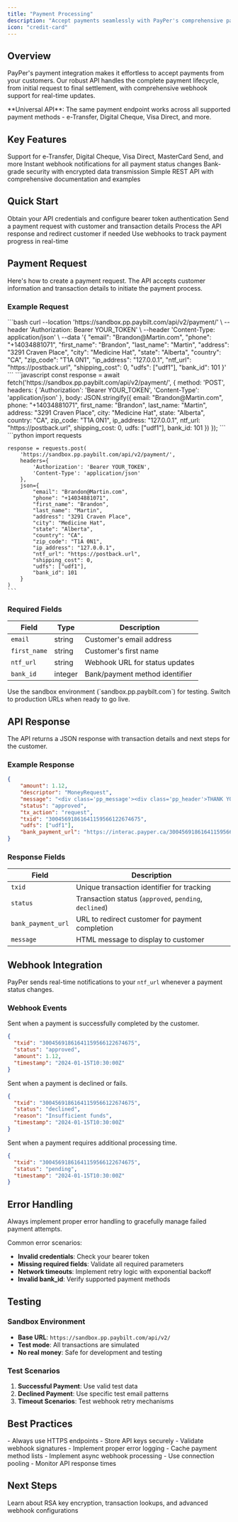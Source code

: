 ```yaml
---
title: "Payment Processing"
description: "Accept payments seamlessly with PayPer's comprehensive payment API"
icon: "credit-card"
---
```


## Overview

PayPer's payment integration makes it effortless to accept payments from your customers. Our robust API handles the complete payment lifecycle, from initial request to final settlement, with comprehensive webhook support for real-time updates.

<Note>
**Universal API**: The same payment endpoint works across all supported payment methods - e-Transfer, Digital Cheque, Visa Direct, and more.
</Note>

## Key Features

<CardGroup cols={2}>
  <Card title="Multiple Payment Methods" icon="payment">
    Support for e-Transfer, Digital Cheque, Visa Direct, MasterCard Send, and more
  </Card>
  <Card title="Real-time Updates" icon="bell">
    Instant webhook notifications for all payment status changes
  </Card>
  <Card title="Secure Processing" icon="shield-check">
    Bank-grade security with encrypted data transmission
  </Card>
  <Card title="Easy Integration" icon="code">
    Simple REST API with comprehensive documentation and examples
  </Card>
</CardGroup>

## Quick Start

<Steps>
  <Step title="Set Up Authentication">
    Obtain your API credentials and configure bearer token authentication
  </Step>
  <Step title="Create Payment Request">
    Send a payment request with customer and transaction details
  </Step>
  <Step title="Handle Response">
    Process the API response and redirect customer if needed
  </Step>
  <Step title="Monitor Status">
    Use webhooks to track payment progress in real-time
  </Step>
</Steps>

## Payment Request

Here's how to create a payment request. The API accepts customer information and transaction details to initiate the payment process.

### Example Request

<Tabs>
  <Tab title="cURL">
    ```bash
    curl --location 'https://sandbox.pp.paybilt.com/api/v2/payment/' \
    --header 'Authorization: Bearer YOUR_TOKEN' \
    --header 'Content-Type: application/json' \
    --data '{
        "email": "Brandon@Martin.com",
        "phone": "+14034881071",
        "first_name": "Brandon",
        "last_name": "Martin",
        "address": "3291 Craven Place",
        "city": "Medicine Hat",
        "state": "Alberta",
        "country": "CA",
        "zip_code": "T1A 0N1",
        "ip_address": "127.0.0.1",
        "ntf_url": "https://postback.url",
        "shipping_cost": 0,
        "udfs": ["udf1"],
        "bank_id": 101
    }'
    ```
  </Tab>
  <Tab title="Node.js">
    ```javascript
    const response = await fetch('https://sandbox.pp.paybilt.com/api/v2/payment/', {
      method: 'POST',
      headers: {
        'Authorization': 'Bearer YOUR_TOKEN',
        'Content-Type': 'application/json'
      },
      body: JSON.stringify({
        email: "Brandon@Martin.com",
        phone: "+14034881071",
        first_name: "Brandon",
        last_name: "Martin",
        address: "3291 Craven Place",
        city: "Medicine Hat",
        state: "Alberta",
        country: "CA",
        zip_code: "T1A 0N1",
        ip_address: "127.0.0.1",
        ntf_url: "https://postback.url",
        shipping_cost: 0,
        udfs: ["udf1"],
        bank_id: 101
      })
    });
    ```
  </Tab>
  <Tab title="Python">
    ```python
    import requests

    response = requests.post(
        'https://sandbox.pp.paybilt.com/api/v2/payment/',
        headers={
            'Authorization': 'Bearer YOUR_TOKEN',
            'Content-Type': 'application/json'
        },
        json={
            "email": "Brandon@Martin.com",
            "phone": "+14034881071",
            "first_name": "Brandon",
            "last_name": "Martin",
            "address": "3291 Craven Place",
            "city": "Medicine Hat",
            "state": "Alberta",
            "country": "CA",
            "zip_code": "T1A 0N1",
            "ip_address": "127.0.0.1",
            "ntf_url": "https://postback.url",
            "shipping_cost": 0,
            "udfs": ["udf1"],
            "bank_id": 101
        }
    )
    ```
  </Tab>
</Tabs>

### Required Fields

| Field | Type | Description |
|-------|------|-------------|
| `email` | string | Customer's email address |
| `first_name` | string | Customer's first name |
| `ntf_url` | string | Webhook URL for status updates |
| `bank_id` | integer | Bank/payment method identifier |

<Tip>
Use the sandbox environment (`sandbox.pp.paybilt.com`) for testing. Switch to production URLs when ready to go live.
</Tip>

## API Response

The API returns a JSON response with transaction details and next steps for the customer.

### Example Response

```json
{
    "amount": 1.12,  
    "descriptor": "MoneyRequest",
    "message": "<div class='pp_message'><div class='pp_header'>THANK YOU.</div><div class='pp_message_text'>You will receive an email requesting a transfer of $1.00 CAD.</div><div class='pp_message_text'>Please check your email address (including your spam/junk) for instructions to complete your payment.</div></div>",
    "status": "approved",
    "tx_action": "request",
    "txid": "30045691861641159566122674675",
    "udfs": ["udf1"],
    "bank_payment_url": "https://interac.payper.ca/30045691861641159566122674675/101"
}
```

### Response Fields

| Field | Description |
|-------|-------------|
| `txid` | Unique transaction identifier for tracking |
| `status` | Transaction status (`approved`, `pending`, `declined`) |
| `bank_payment_url` | URL to redirect customer for payment completion |
| `message` | HTML message to display to customer |

## Webhook Integration

PayPer sends real-time notifications to your `ntf_url` whenever a payment status changes.

### Webhook Events

<Accordion title="Payment Approved">
Sent when a payment is successfully completed by the customer.

```json
{
  "txid": "30045691861641159566122674675",
  "status": "approved",
  "amount": 1.12,
  "timestamp": "2024-01-15T10:30:00Z"
}
```
</Accordion>

<Accordion title="Payment Declined">
Sent when a payment is declined or fails.

```json
{
  "txid": "30045691861641159566122674675",
  "status": "declined",
  "reason": "Insufficient funds",
  "timestamp": "2024-01-15T10:30:00Z"
}
```
</Accordion>

<Accordion title="Payment Pending">
Sent when a payment requires additional processing time.

```json
{
  "txid": "30045691861641159566122674675",
  "status": "pending",
  "timestamp": "2024-01-15T10:30:00Z"
}
```
</Accordion>

## Error Handling

<Warning>
Always implement proper error handling to gracefully manage failed payment attempts.
</Warning>

Common error scenarios:

- **Invalid credentials**: Check your bearer token
- **Missing required fields**: Validate all required parameters
- **Network timeouts**: Implement retry logic with exponential backoff
- **Invalid bank_id**: Verify supported payment methods

## Testing

### Sandbox Environment

- **Base URL**: `https://sandbox.pp.paybilt.com/api/v2/`
- **Test mode**: All transactions are simulated
- **No real money**: Safe for development and testing

### Test Scenarios

1. **Successful Payment**: Use valid test data
2. **Declined Payment**: Use specific test email patterns
3. **Timeout Scenarios**: Test webhook retry mechanisms

## Best Practices

<CardGroup cols={2}>
  <Card title="Security" icon="shield">
    - Always use HTTPS endpoints
    - Store API keys securely
    - Validate webhook signatures
    - Implement proper error logging
  </Card>
  <Card title="Performance" icon="gauge">
    - Cache payment method lists
    - Implement async webhook processing
    - Use connection pooling
    - Monitor API response times
  </Card>
</CardGroup>

## Next Steps

<Card title="Explore Advanced Features" icon="arrow-right" href="/user-guides/authentication">
  Learn about RSA key encryption, transaction lookups, and advanced webhook configurations
</Card> 